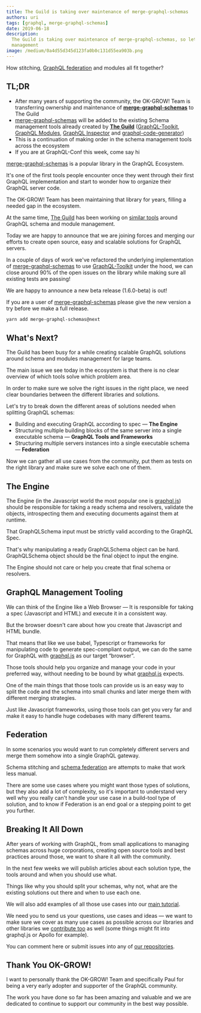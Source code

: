 ```yaml
---
title: The Guild is taking over maintenance of merge-graphql-schemas
authors: uri
tags: [graphql, merge-graphql-schemas]
date: 2019-06-18
description:
  The Guild is taking over maintenance of merge-graphql-schemas, so let's talk about GraphQL Schema
  management
image: /medium/0a4d55d345d123fa0b0c131d55ea903b.png
---
```


How stitching, [GraphQL federation](https://the-guild.dev/graphql/hive/federation) and modules all
fit together?

## TL;DR

- After many years of supporting the community, the OK-GROW! Team is transferring ownership and
  maintenance of [**merge-graphql-schemas**](https://github.com/urigo/merge-graphql-schemas) to The
  Guild
- [merge-graphql-schemas](https://github.com/urigo/merge-graphql-schemas) will be added to the
  existing Schema management tools already created by
  [**The Guild**](https://github.com/the-guild-org)
  ([GraphQL-Toolkit](https://github.com/ardatan/graphql-toolkit),
  [GraphQL Modules](https://github.com/urigo/graphql-modules),
  [GraphQL Inspector](https://github.com/kamilkisiela/graphql-inspector) and
  [graphql-code-generator](https://graphql-code-generator.com))
- This is a continuation of making order in the schema management tools across the ecosystem
- If you are at GraphQL-Conf this week, come say hi

[merge-graphql-schemas](https://github.com/urigo/merge-graphql-schemas) is a popular library in the
GraphQL Ecosystem.

It's one of the first tools people encounter once they went through their first GraphQL
implementation and start to wonder how to organize their GraphQL server code.

The OK-GROW! Team has been maintaining that library for years, filling a needed gap in the
ecosystem.

At the same time, [The Guild](https://github.com/the-guild-org) has been working on
[similar tools](https://github.com/the-guild-org/Stack) around GraphQL schema and module management.

Today we are happy to announce that we are joining forces and merging our efforts to create open
source, easy and scalable solutions for GraphQL servers.

In a couple of days of work we've refactored the underlying implementation of
[merge-graphql-schemas](https://github.com/urigo/merge-graphql-schemas) to use
[GraphQL-Toolkit](https://github.com/ardatan/graphql-toolkit) under the hood, we can close around
90% of the open issues on the library while making sure all existing tests are passing!

We are happy to announce a new beta release (1.6.0-beta) is out!

If you are a user of [merge-graphql-schemas](https://github.com/urigo/merge-graphql-schemas) please
give the new version a try before we make a full release.

```bash
yarn add merge-graphql-schemas@next
```

## What's Next?

The Guild has been busy for a while creating scalable GraphQL solutions around schema and modules
management for large teams.

The main issue we see today in the ecosystem is that there is no clear overview of which tools solve
which problem area.

In order to make sure we solve the right issues in the right place, we need clear boundaries between
the different libraries and solutions.

Let's try to break down the different areas of solutions needed when splitting GraphQL schemas:

- Building and executing GraphQL according to spec — **The Engine**
- Structuring multiple building blocks of the same server into a single executable schema —
  **GraphQL Tools and Frameworks**
- Structuring multiple servers instances into a single executable schema — **Federation**

Now we can gather all use cases from the community, put them as tests on the right library and make
sure we solve each one of them.

## The Engine

The Engine (in the Javascript world the most popular one is
[graphql.js](https://github.com/graphql/graphql-js)) should be responsible for taking a ready schema
and resolvers, validate the objects, introspecting them and executing documents against them at
runtime.

That GraphQLSchema input must be strictly valid according to the GraphQL Spec.

That's why manipulating a ready GraphQLSchema object can be hard. GraphQLSchema object should be the
final object to input the engine.

The Engine should not care or help you create that final schema or resolvers.

## GraphQL Management Tooling

We can think of the Engine like a Web Browser — It is responsible for taking a spec (Javascript and
HTML) and execute it in a consistent way.

But the browser doesn't care about how you create that Javascript and HTML bundle.

That means that like we use babel, Typescript or frameworks for manipulating code to generate
spec-compliant output, we can do the same for GraphQL with
[graphql.js](https://github.com/graphql/graphql-js) as our target “browser”.

Those tools should help you organize and manage your code in your preferred way, without needing to
be bound by what [graphql.js](https://github.com/graphql/graphql-js) expects.

One of the main things that those tools can provide us is an easy way to split the code and the
schema into small chunks and later merge them with different merging strategies.

Just like Javascript frameworks, using those tools can get you very far and make it easy to handle
huge codebases with many different teams.

## Federation

In some scenarios you would want to run completely different servers and merge them somehow into a
single GraphQL gateway.

Schema stitching and [schema federation](https://the-guild.dev/graphql/hive/federation) are attempts
to make that work less manual.

There are some use cases where you might want those types of solutions, but they also add a lot of
complexity, so it's important to understand very well why you really can't handle your use case in a
build-tool type of solution, and to know if Federation is an end goal or a stepping point to get you
further.

## Breaking It All Down

After years of working with GraphQL, from small applications to managing schemas across huge
corporations, creating open source tools and best practices around those, we want to share it all
with the community.

In the next few weeks we will publish articles about each solution type, the tools around and when
you should use what.

Things like why you should split your schemas, why not, what are the existing solutions out there
and when to use each one.

We will also add examples of all those use cases into our
[main tutorial](https://tortilla.academy/Urigo/WhatsApp-Clone-Tutorial).

We need you to send us your questions, use cases and ideas — we want to make sure we cover as many
use cases as possible across our libraries and other libraries we
[contribute too](https://github.com/apollographql/graphql-tools/pull/1150) as well (some things
might fit into graphql.js or Apollo for example).

You can comment here or submit issues into any of
[our repositories](https://github.com/the-guild-org/Stack).

## Thank You OK-GROW!

I want to personally thank the OK-GROW! Team and specifically Paul for being a very early adopter
and supporter of the GraphQL community.

The work you have done so far has been amazing and valuable and we are dedicated to continue to
support our community in the best way possible.

